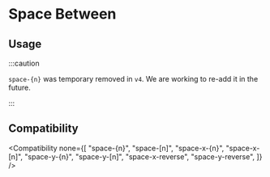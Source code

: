 
# Space Between

## Usage

<Usage />

:::caution

`space-{n}` was temporary removed in `v4`. We are working to re-add it in the future.

:::

## Compatibility

<Compatibility
  none={[
    "space-{n}",
    "space-[n]",
    "space-x-{n}",
    "space-x-[n]",
    "space-y-{n}",
    "space-y-[n]",
    "space-x-reverse",
    "space-y-reverse",
  ]}
/>
